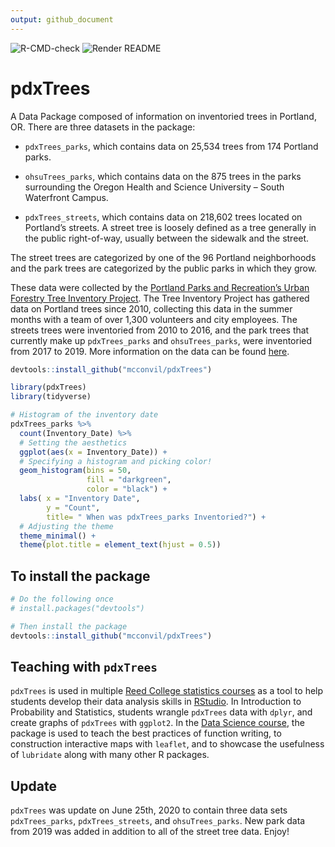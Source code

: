 ```yaml
---
output: github_document
---
```



![R-CMD-check](https://github.com/mcconvil/pdxTrees/workflows/R-CMD-check/badge.svg)
![Render README](https://github.com/mcconvil/pdxTrees/workflows/Render%20README/badge.svg)




# pdxTrees

A Data Package composed of information on inventoried trees in Portland, OR.
There are three datasets in the package: 

* `pdxTrees_parks`, which contains data on 25,534 trees from 174 Portland parks.

* `ohsuTrees_parks`, which contains data on the 875 trees in the parks surrounding the Oregon Health and Science University -- South Waterfront Campus.

* `pdxTrees_streets`, which contains data on 218,602 trees located on Portland's streets. A street tree is loosely defined as a tree generally in the public right-of-way, usually between the sidewalk and the street. 

The street trees are categorized by one of the 96 Portland neighborhoods and the park trees are categorized by the public parks in which they grow. 


These data were collected by the [Portland Parks and Recreation's Urban Forestry Tree Inventory Project](https://www.portlandoregon.gov/parks/53181). The Tree Inventory Project has gathered data on Portland trees since 2010, collecting this data in the summer months with a team of over 1,300 volunteers and city employees. The streets trees were inventoried from 2010 to 2016, and the park trees that currently make up `pdxTrees_parks` and `ohsuTrees_parks`, were inventoried from 2017 to 2019. More information on the data can be found [here](https://www.portlandoregon.gov/parks/article/501565).

```r
devtools::install_github("mcconvil/pdxTrees")
```

```r
library(pdxTrees)
library(tidyverse)

# Histogram of the inventory date 
pdxTrees_parks %>%   
  count(Inventory_Date) %>%  
  # Setting the aesthetics
  ggplot(aes(x = Inventory_Date)) +   
  # Specifying a histogram and picking color! 
  geom_histogram(bins = 50,               
                 fill = "darkgreen", 
                 color = "black") + 
  labs( x = "Inventory Date", 
        y = "Count", 
        title= " When was pdxTrees_parks Inventoried?") + 
  # Adjusting the theme 
  theme_minimal() + 
  theme(plot.title = element_text(hjust = 0.5))

```



## To install the package

```r
# Do the following once
# install.packages("devtools")

# Then install the package
devtools::install_github("mcconvil/pdxTrees")
```

## Teaching with `pdxTrees`

`pdxTrees` is used in multiple [Reed College statistics courses](https://www.reed.edu/math/courses.html) as a tool to help students develop their data analysis skills in [RStudio](https://rstudio.com/). In Introduction to Probability and Statistics, students wrangle `pdxTrees` data with `dplyr`, and create graphs of `pdxTrees` with `ggplot2`. In the [Data Science course](https://github.com/Reed-Statistics/math241s20), the package is used to teach the best practices of function writing, to construction interactive maps with `leaflet`, and to showcase the usefulness of `lubridate` along with many other R packages. 


## Update 

`pdxTrees` was update on June 25th, 2020 to contain three data sets `pdxTrees_parks`, `pdxTrees_streets`, and `ohsuTrees_parks`. New park data from 2019 was added in addition to all of the street tree data. Enjoy! 


